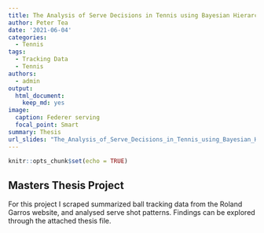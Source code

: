 ```yaml
---
title: The Analysis of Serve Decisions in Tennis using Bayesian Hierarchical Models
author: Peter Tea
date: '2021-06-04'
categories:
  - Tennis
tags:
  - Tracking Data
  - Tennis
authors:
  - admin
output:
  html_document:
    keep_md: yes
image:
  caption: Federer serving
  focal_point: Smart
summary: Thesis
url_slides: "The_Analysis_of_Serve_Decisions_in_Tennis_using_Bayesian_Hierarchical_Models.pdf"
---
```


```r
knitr::opts_chunk$set(echo = TRUE)
```
## Masters Thesis Project

For this project I scraped summarized ball tracking data from the Roland Garros website, and analysed serve shot patterns. Findings can be explored through the attached thesis file.


